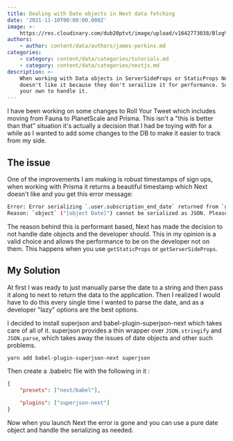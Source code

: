 ```yaml
---
title: Dealing with Date objects in Next data fetching
date: '2021-11-10T00:00:00.000Z'
image: >-
    https://res.cloudinary.com/dub20ptvt/image/upload/v1642773038/Blog%20Posts/szsc0zjxgvl11lbghhyc.webp
authors:
    - author: content/data/authors/james-perkins.md
categories:
    - category: content/data/categories/tutorials.md
    - category: content/data/categories/nextjs.md
description: >-
    When working with Data objects in ServerSideProps or StaticProps Next.js
    doesn't like it because they don't serailize it for performance. So you are on
    your own to handle it.
---
```


I have been working on some changes to Roll Your Tweet which includes moving from Fauna to PlanetScale and Prisma. This isn't a "this is better than that" situation it's actually a decision that I had be toying with for a while as I wanted to add some changes to the DB to make it easier to track from my side.

## The issue

One of the improvements I am making is robust timestamps of sign ups, when working with Prisma it returns a beautiful timestamp which Next doesn't like and you get this error message:

```bash
Error: Error serializing `.user.subscription_end_date` returned from `getServerSideProps` in "/".
Reason: `object` ("[object Date]") cannot be serialized as JSON. Please only return JSON serializable data types
```

The reason behind this is performant based, Next has made the decision to not handle date objects and the developer should. This in my opinion is a valid choice and allows the performance to be on the developer not on them. This happens when you use `getStaticProps` or `getServerSideProps`.

<newsletter />

## My Solution

At first I was ready to just manually parse the date to a string and then pass it along to next to return the data to the application. Then I realized I would have to do this every single time I wanted to parse the date, and as a developer "lazy" options are the best options.

I decided to install superjson and babel-plugin-superjson-next which takes care of all of it. superjson provides a thin wrapper over `JSON.stringify` and `JSON.parse`, which takes away the issues of date objects and other such problems.

```bash
yarn add babel-plugin-superjson-next superjson
```

Then create a .babelrc file with the following in it :

```json
{
    "presets": ["next/babel"],

    "plugins": ["superjson-next"]
}
```

Now when you launch Next the error is gone and you can use a pure date object and handle the serializing as needed.
